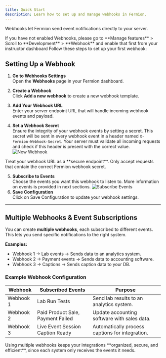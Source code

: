 ```yaml
---
title: Quick Start
description: Learn how to set up and manage webhooks in Fermion.
---
```


Webhooks let Fermion send event notifications directly to your server.  

<Info>
If you have not enabled Webhooks, please go to **Manage features** > Scroll to **Development** > **Webhook** and enable that first from your instructor dashboard
</Info>
Follow these steps to set up your first webhook:

## Setting Up a Webhook

1. **Go to Webhooks Settings**  
   Open the **Webhooks** page in your Fermion dashboard.

2. **Create a Webhook**  
   Click **Add a new webhook** to create a new webhook template.

3. **Add Your Webhook URL**  
   Enter your server endpoint URL that will handle incoming webhook events and payload.

4. **Set a Webhook Secret**  
   Ensure the integrity of your webhook events by setting a secret. This secret will be sent in every webhook event in a header named `X-Fermion-Webhook-Secret`. 
   Your server must validate all incoming requests and check if this header is present with the correct value.
   ![New Webhook](https://67d6ad5ef66ee0901532fd2f.storage.fermion.app/public-uncached/object-store-public-files/uploads/02-10-2025/webhooknew.gxqjmv.png)
<Warning>
Treat your webhook URL as a **secure endpoint**.  Only accept requests that contain the correct Fermion webhook secret.
</Warning>


5. **Subscribe to Events**  
   Choose the events you want this webhook to listen to. More information on events is provided in next sections.
![Subscribe Events](https://67d6ad5ef66ee0901532fd2f.storage.fermion.app/public-uncached/object-store-public-files/uploads/02-10-2025/subscribedevents.cwdbmz.png)
6.  **Save Configuration**  
    Click on Save Configuration to update your webhook settings.



---

## Multiple Webhooks & Event Subscriptions

You can create **multiple webhooks**, each subscribed to different events.  
This lets you send specific notifications to the right system.

**Examples:**
- Webhook 1 → Lab events → Sends data to an analytics system.  
- Webhook 2 → Payment events → Sends data to accounting software.  
- Webhook 3 → Captions → Sends caption data to your DB.  

### Example Webhook Configuration

| Webhook   | Subscribed Events                 | Purpose                                               |
|-----------|----------------------------------|-------------------------------------------------------|
| Webhook 1 | Lab Run Tests                     | Send lab results to an analytics system.              |
| Webhook 2 | Paid Product Sale, Payment Failed | Update accounting software with sales data.           |
| Webhook 3 | Live Event Session Caption Ready  | Automatically process captions for integration.   |

<Tip>
Using multiple webhooks keeps your integrations **organized, secure, and efficient**, since each system only receives the events it needs.
</Tip>

